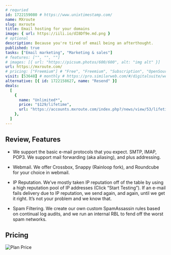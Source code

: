 ```yaml
---
# requried
id: 1722159080 # https://www.unixtimestamp.com/
name: MXroute
slug: mxroute
title: Email hosting for your domains
image: { url: https://iili.io/dI8Df9e.md.png }
# optional
description: Because you're tired of email being an afterthought.
published: true
tasks: ["Email marketing", "Marketing & sales"]
# features: ["", "", ""]
# images: [{ url: "https://picsum.photos/600/600", alt: "img alt" }]
url: https://mxroute.com/
# pricing: ["Freemium"] # "Free", "Freemium", "Subscription", "OpenSource", "Paid"
visit: [53648] # monthly # https://pro.similarweb.com/#/digitalsuite/websiteanalysis/home
alternative: [{ id: 1722158627, name: "Resend" }]
deals:
  [
    {
      name: "Unlimited*",
      price: "$129/lifetime",
      url: "https://accounts.mxroute.com/index.php?/news/view/53/lifetime-plan/",
    },
  ]
---
```


## Review, Features

- We support the basic e-mail protocols that you expect. SMTP, IMAP, POP3. We support mail forwarding (aka aliasing), and plus addressing.

- Webmail. We offer Crossbox, Snappy (Rainloop fork), and Roundcube for your choice in webmail.

- IP Reputation. We’ve mostly taken IP reputation off of the table by using a high reputation pool of IP addresses (Click “Start Testing”). If an e-mail fails delivery due to IP reputation, we send again, and again, until we get it right. It’s not your problem and we know that.

- Spam Filtering. We create our own custom SpamAssassin rules based on continual log audits, and we run an internal RBL to fend off the worst spam networks.

## Pricing

<Img
  src="https://p140.p3.n0.cdn.zight.com/items/p9u2qvkN/9feee3ba-f445-49e8-bc84-b7c60ba25856.jpg?v=%22b626ab157b04a00eb2b0110a3b40c65e%22"
  alt="Plan Price"
/>
